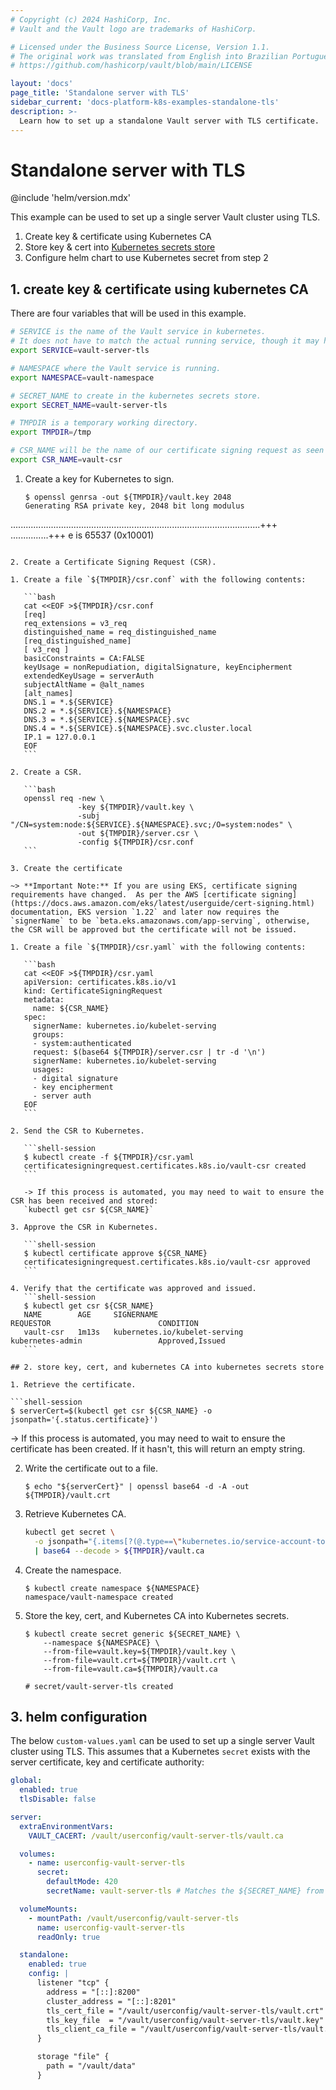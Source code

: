 ```yaml
---
# Copyright (c) 2024 HashiCorp, Inc.
# Vault and the Vault logo are trademarks of HashiCorp.

# Licensed under the Business Source License, Version 1.1.
# The original work was translated from English into Brazilian Portuguese.
# https://github.com/hashicorp/vault/blob/main/LICENSE

layout: 'docs'
page_title: 'Standalone server with TLS'
sidebar_current: 'docs-platform-k8s-examples-standalone-tls'
description: >-
  Learn how to set up a standalone Vault server with TLS certificate.
---
```


# Standalone server with TLS

@include 'helm/version.mdx'

This example can be used to set up a single server Vault cluster using TLS.

1. Create key & certificate using Kubernetes CA
2. Store key & cert into [Kubernetes secrets store](https://kubernetes.io/docs/concepts/configuration/secret/)
3. Configure helm chart to use Kubernetes secret from step 2

## 1. create key & certificate using kubernetes CA

There are four variables that will be used in this example.

```bash
# SERVICE is the name of the Vault service in kubernetes.
# It does not have to match the actual running service, though it may help for consistency.
export SERVICE=vault-server-tls

# NAMESPACE where the Vault service is running.
export NAMESPACE=vault-namespace

# SECRET_NAME to create in the kubernetes secrets store.
export SECRET_NAME=vault-server-tls

# TMPDIR is a temporary working directory.
export TMPDIR=/tmp

# CSR_NAME will be the name of our certificate signing request as seen by kubernetes.
export CSR_NAME=vault-csr
```

1. Create a key for Kubernetes to sign.

   ```shell-session
   $ openssl genrsa -out ${TMPDIR}/vault.key 2048
   Generating RSA private key, 2048 bit long modulus
...................................................................................................+++
...............+++
e is 65537 (0x10001)
   ```

2. Create a Certificate Signing Request (CSR).

   1. Create a file `${TMPDIR}/csr.conf` with the following contents:

      ```bash
      cat <<EOF >${TMPDIR}/csr.conf
      [req]
      req_extensions = v3_req
      distinguished_name = req_distinguished_name
      [req_distinguished_name]
      [ v3_req ]
      basicConstraints = CA:FALSE
      keyUsage = nonRepudiation, digitalSignature, keyEncipherment
      extendedKeyUsage = serverAuth
      subjectAltName = @alt_names
      [alt_names]
      DNS.1 = *.${SERVICE}
      DNS.2 = *.${SERVICE}.${NAMESPACE}
      DNS.3 = *.${SERVICE}.${NAMESPACE}.svc
      DNS.4 = *.${SERVICE}.${NAMESPACE}.svc.cluster.local
      IP.1 = 127.0.0.1
      EOF
      ```

   2. Create a CSR.

      ```bash
      openssl req -new \
                  -key ${TMPDIR}/vault.key \
                  -subj "/CN=system:node:${SERVICE}.${NAMESPACE}.svc;/O=system:nodes" \
                  -out ${TMPDIR}/server.csr \
                  -config ${TMPDIR}/csr.conf
      ```

3. Create the certificate

   ~> **Important Note:** If you are using EKS, certificate signing requirements have changed.  As per the AWS [certificate signing](https://docs.aws.amazon.com/eks/latest/userguide/cert-signing.html) documentation, EKS version `1.22` and later now requires the `signerName` to be `beta.eks.amazonaws.com/app-serving`, otherwise, the CSR will be approved but the certificate will not be issued.

   1. Create a file `${TMPDIR}/csr.yaml` with the following contents:

      ```bash
      cat <<EOF >${TMPDIR}/csr.yaml
      apiVersion: certificates.k8s.io/v1
      kind: CertificateSigningRequest
      metadata:
        name: ${CSR_NAME}
      spec:
        signerName: kubernetes.io/kubelet-serving
        groups:
        - system:authenticated
        request: $(base64 ${TMPDIR}/server.csr | tr -d '\n')
        signerName: kubernetes.io/kubelet-serving
        usages:
        - digital signature
        - key encipherment
        - server auth
      EOF
      ```

   2. Send the CSR to Kubernetes.

      ```shell-session
      $ kubectl create -f ${TMPDIR}/csr.yaml
      certificatesigningrequest.certificates.k8s.io/vault-csr created
      ```

      -> If this process is automated, you may need to wait to ensure the CSR has been received and stored:
      `kubectl get csr ${CSR_NAME}`

   3. Approve the CSR in Kubernetes.

      ```shell-session
      $ kubectl certificate approve ${CSR_NAME}
      certificatesigningrequest.certificates.k8s.io/vault-csr approved
      ```

   4. Verify that the certificate was approved and issued.
      ```shell-session
      $ kubectl get csr ${CSR_NAME}
      NAME        AGE     SIGNERNAME                                    REQUESTOR                        CONDITION
      vault-csr   1m13s   kubernetes.io/kubelet-serving                 kubernetes-admin                 Approved,Issued
      ```

## 2. store key, cert, and kubernetes CA into kubernetes secrets store

1. Retrieve the certificate.

   ```shell-session
   $ serverCert=$(kubectl get csr ${CSR_NAME} -o jsonpath='{.status.certificate}')
   ```

   -> If this process is automated, you may need to wait to ensure the certificate has been created.
   If it hasn't, this will return an empty string.

2. Write the certificate out to a file.

   ```shell-session
   $ echo "${serverCert}" | openssl base64 -d -A -out ${TMPDIR}/vault.crt
   ```

3. Retrieve Kubernetes CA.

   ```bash
   kubectl get secret \
     -o jsonpath="{.items[?(@.type==\"kubernetes.io/service-account-token\")].data['ca\.crt']}" \
     | base64 --decode > ${TMPDIR}/vault.ca
   ```

4. Create the namespace.

    ```shell-session
    $ kubectl create namespace ${NAMESPACE}
    namespace/vault-namespace created
    ```

5. Store the key, cert, and Kubernetes CA into Kubernetes secrets.

   ```shell-session
   $ kubectl create secret generic ${SECRET_NAME} \
       --namespace ${NAMESPACE} \
       --from-file=vault.key=${TMPDIR}/vault.key \
       --from-file=vault.crt=${TMPDIR}/vault.crt \
       --from-file=vault.ca=${TMPDIR}/vault.ca

   # secret/vault-server-tls created
   ```

## 3. helm configuration

The below `custom-values.yaml` can be used to set up a single server Vault cluster using TLS.
This assumes that a Kubernetes `secret` exists with the server certificate, key and
certificate authority:

```yaml
global:
  enabled: true
  tlsDisable: false

server:
  extraEnvironmentVars:
    VAULT_CACERT: /vault/userconfig/vault-server-tls/vault.ca

  volumes:
    - name: userconfig-vault-server-tls
      secret:
        defaultMode: 420
        secretName: vault-server-tls # Matches the ${SECRET_NAME} from above

  volumeMounts:
    - mountPath: /vault/userconfig/vault-server-tls
      name: userconfig-vault-server-tls
      readOnly: true

  standalone:
    enabled: true
    config: |
      listener "tcp" {
        address = "[::]:8200"
        cluster_address = "[::]:8201"
        tls_cert_file = "/vault/userconfig/vault-server-tls/vault.crt"
        tls_key_file  = "/vault/userconfig/vault-server-tls/vault.key"
        tls_client_ca_file = "/vault/userconfig/vault-server-tls/vault.ca"
      }

      storage "file" {
        path = "/vault/data"
      }
```
